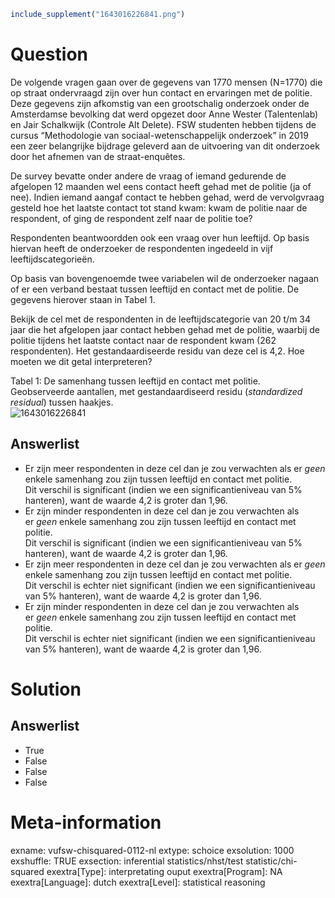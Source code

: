 ```r
include_supplement("1643016226841.png")
```

Question
========
De volgende vragen gaan over de gegevens van 1770 mensen (N=1770) die op
straat ondervraagd zijn over hun contact en ervaringen met de politie.
Deze gegevens zijn afkomstig van een grootschalig onderzoek onder de
Amsterdamse bevolking dat werd opgezet door Anne Wester (Talentenlab) en
Jair Schalkwijk (Controle Alt Delete). FSW studenten hebben tijdens de
cursus "Methodologie van sociaal-wetenschappelijk onderzoek" in 2019 een
zeer belangrijke bijdrage geleverd aan de uitvoering van dit onderzoek
door het afnemen van de straat-enquêtes.  
  
De survey bevatte onder andere de vraag of iemand gedurende de afgelopen
12 maanden wel eens contact heeft gehad met de politie (ja of nee).
Indien iemand aangaf contact te hebben gehad, werd de vervolgvraag
gesteld hoe het laatste contact tot stand kwam: kwam de politie naar de
respondent, of ging de respondent zelf naar de politie toe?  
  
Respondenten beantwoordden ook een vraag over hun leeftijd. Op basis
hiervan heeft de onderzoeker de respondenten ingedeeld in vijf
leeftijdscategorieën.  
  
Op basis van bovengenoemde twee variabelen wil de onderzoeker nagaan of
er een verband bestaat tussen leeftijd en contact met de politie. De
gegevens hierover staan in Tabel 1.  
  
Bekijk de cel met de respondenten in de leeftijdscategorie van 20 t/m 34
jaar die het afgelopen jaar contact hebben gehad met de politie, waarbij
de politie tijdens het laatste contact naar de respondent kwam (262
respondenten). Het gestandaardiseerde residu van deze cel is 4,2. Hoe
moeten we dit getal interpreteren?  
  
Tabel 1: De samenhang tussen leeftijd en contact met politie.
Geobserveerde aantallen, met gestandaardiseerd residu (*standardized
residual*) tussen haakjes.  
<img src="1643016226841.png" class="fr-fic fr-dii tvcss_2"
alt="1643016226841" />

Answerlist
----------
* Er zijn meer respondenten in deze cel dan je zou verwachten als
  er *geen* enkele samenhang zou zijn tussen leeftijd en contact met
  politie.  
  Dit verschil is significant (indien we een significantieniveau van 5%
  hanteren), want de waarde 4,2 is groter dan 1,96.
* Er zijn minder respondenten in deze cel dan je zou verwachten als
  er *geen* enkele samenhang zou zijn tussen leeftijd en contact met
  politie.  
  Dit verschil is significant (indien we een significantieniveau van 5%
  hanteren), want de waarde 4,2 is groter dan 1,96.
* Er zijn meer respondenten in deze cel dan je zou verwachten als
  er *geen* enkele samenhang zou zijn tussen leeftijd en contact met
  politie.  
  Dit verschil is echter niet significant (indien we een
  significantieniveau van 5% hanteren), want de waarde 4,2 is groter dan
  1,96.
* Er zijn minder respondenten in deze cel dan je zou verwachten als
  er *geen* enkele samenhang zou zijn tussen leeftijd en contact met
  politie.  
  Dit verschil is echter niet significant (indien we een
  significantieniveau van 5% hanteren), want de waarde 4,2 is groter dan
  1,96.

Solution
========











Answerlist
----------
* True
* False
* False
* False

Meta-information
================
exname: vufsw-chisquared-0112-nl
extype: schoice
exsolution: 1000
exshuffle: TRUE
exsection: inferential statistics/nhst/test statistic/chi-squared
exextra[Type]: interpretating ouput
exextra[Program]: NA
exextra[Language]: dutch
exextra[Level]: statistical reasoning

